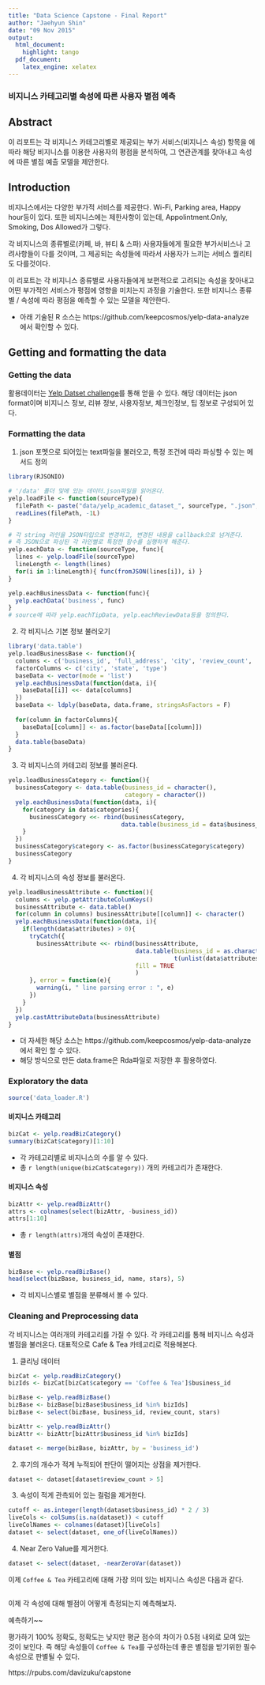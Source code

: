 ```yaml
---
title: "Data Science Capstone - Final Report"
author: "Jaehyun Shin"
date: "09 Nov 2015"
output:
  html_document: 
    highlight: tango
  pdf_document:
    latex_engine: xelatex
---
```


### 비지니스 카테고리별 속성에 따른 사용자 별점 예측

## Abstract
이 리포트는 각 비지니스 카테고리별로 제공되는 부가 서비스(비지니스 속성) 항목을 에따라 해당 비지니스를 이용한 사용자의 평점을 분석하여, 그 연관관계를 찾아내고 속성에 따른 별점 예츨 모델을 제안한다.

## Introduction
비지니스에서는 다양한 부가적 서비스를 제공한다. Wi-Fi, Parking area, Happy hour등이 있다. 또한 비지니스에는 제한사항이 있는데, Appolintment.Only, Smoking, Dos Allowed가 그렇다.

각 비지니스의 종류별로(카페, 바, 뷰티 & 스파) 사용자들에게 필요한 부가서비스나 고려사항들이 다를 것이며, 그 제공되는 속성들에 따라서 사용자가 느끼는 서비스 퀄리티도 다를것이다.

이 리포트는 각 비지니스 종류별로 사용자들에게 보편적으로 고려되는 속성을 찾아내고 어떤 부가적인 서비스가 평점에 영향을 미치는지 과정을 기술한다. 또한 비지니스 종류별 / 속성에 따라 평점을 예측할 수 있는 모델을 제안한다.

* 아래 기술된 R 소스는 https://github.com/keepcosmos/yelp-data-analyze 에서 확인할 수 있다.

## Getting and formatting the data

### Getting the data
활용데이터는 [Yelp Datset challenge](http://www.yelp.com/dataset_challenge)를 통해 얻을 수 있다. 해당 데이터는 json format이며 비지니스 정보, 리뷰 정보, 사용자정보, 체크인정보, 팁 정보로 구성되어 있다. 

### Formatting the data
1. json 포멧으로 되어있는 text파일을 불러오고, 특정 조건에 따라 파싱할 수 있는 메서드 정의

```r
library(RJSONIO)

# '/data' 폴더 및에 있는 데이터.json파일을 읽어온다.
yelp.loadFile <- function(sourceType){
  filePath <- paste("data/yelp_academic_dataset_", sourceType, ".json", sep='')
  readLines(filePath, -1L)
}

# 각 string 라인을 JSON타입으로 변경하고, 변경된 내용을 callback으로 넘겨준다.
# 즉 JSON으로 파싱된 각 라인별로 특정한 함수를 실행하게 해준다.
yelp.eachData <- function(sourceType, func){
  lines <- yelp.loadFile(sourceType)
  lineLength <- length(lines)
  for(i in 1:lineLength){ func(fromJSON(lines[i]), i) }
}

yelp.eachBusinessData <- function(func){
  yelp.eachData('business', func)
}
# source에 따라 yelp.eachTipData, yelp.eachReviewData등을 정의한다.
```

2. 각 비지니스 기본 정보 불러오기
```r
library('data.table')
yelp.loadBusinessBase <- function(){
  columns <- c('business_id', 'full_address', 'city', 'review_count', 'name', 'longitude', 'state', 'stars', 'latitude', 'type')
  factorColumns <- c('city', 'state', 'type')
  baseData <- vector(mode = 'list')
  yelp.eachBusinessData(function(data, i){
    baseData[[i]] <<- data[columns]
  })
  baseData <- ldply(baseData, data.frame, stringsAsFactors = F)
  
  for(column in factorColumns){
    baseData[[column]] <- as.factor(baseData[[column]])
  }
  data.table(baseData)
}
```

3. 각 비지니스의 카테고리 정보를 불러온다.
```r
yelp.loadBusinessCategory <- function(){
  businessCategory <- data.table(business_id = character(),
                                 category = character())
  yelp.eachBusinessData(function(data, i){
    for(category in data$categories){
      businessCategory <<- rbind(businessCategory,
                                data.table(business_id = data$business_id, category = category))
    }
  })
  businessCategory$category <- as.factor(businessCategory$category)
  businessCategory
}
```

4. 각 비지니스의 속성 정보를 불러온다.
```r
yelp.loadBusinessAttribute <- function(){
  columns <- yelp.getAttributeColumKeys()
  businessAttribute <- data.table()
  for(column in columns) businessAttribute[[column]] <- character()
  yelp.eachBusinessData(function(data, i){
    if(length(data$attributes) > 0){
      tryCatch({
        businessAttribute <<- rbind(businessAttribute,
                                    data.table(business_id = as.character(data$business_id),
                                               t(unlist(data$attributes))),
                                    fill = TRUE
                                    ) 
      }, error = function(e){
        warning(i, " line parsing error : ", e)
      })
    }
  })
  yelp.castAttributeData(businessAttribute)
}
```
* 더 자세한 해당 소스는 https://github.com/keepcosmos/yelp-data-analyze에서 확인 할 수 있다.
* 해당 방식으로 만든 data.frame은 Rda파일로 저장한 후 활용하였다.

### Exploratory the data
```r
source('data_loader.R')
```
#### 비지니스 카테고리
```r
bizCat <- yelp.readBizCategory()
summary(bizCat$category)[1:10]
```
* 각 카테고리별로 비지니스의 수를 알 수 있다.
* 총 `r length(unique(bizCat$category))` 개의 카테고리가 존재한다.

#### 비지니스 속성
```r
bizAttr <- yelp.readBizAttr()
attrs <- colnames(select(bizAttr, -business_id))
attrs[1:10]
```
* 총 `r length(attrs)`개의 속성이 존재한다.

#### 별점
```r
bizBase <- yelp.readBizBase()
head(select(bizBase, business_id, name, stars), 5)
```
* 각 비지니스별로 별점을 분류해서 볼 수 있다.

### Cleaning and Preprocessing data
각 비지니스는 여러개의 카테고리를 가질 수 있다. 각 카테고리를 통해 비지니스 속성과 별점을 불러온다. 대표적으로 Cafe & Tea 카테고리로 적용해본다.

1. 클리닝 데이터
```r
bizCat <- yelp.readBizCategory()
bizIds <- bizCat[bizCat$category == 'Coffee & Tea']$business_id

bizBase <- yelp.readBizBase()
bizBase <- bizBase[bizBase$business_id %in% bizIds]
bizBase <- select(bizBase, business_id, review_count, stars)

bizAttr <- yelp.readBizAttr()
bizAttr <- bizAttr[bizAttr$business_id %in% bizIds]

dataset <- merge(bizBase, bizAttr, by = 'business_id')
```
2. 후기의 개수가 적게 누적되어 판단이 떨어지는 상점을 제거한다.
```r
dataset <- dataset[dataset$review_count > 5]
```

3. 속성이 적게 관측되어 있는 컬럼을 제거한다.
```r
cutoff <- as.integer(length(dataset$business_id) * 2 / 3)
liveCols <- colSums(is.na(dataset)) < cutoff
liveColNames <- colnames(dataset)[liveCols]
dataset <- select(dataset, one_of(liveColNames))
```

4. Near Zero Value를 제거한다.
```r
dataset <- select(dataset, -nearZeroVar(dataset))
```

이제 `Coffee & Tea` 카테고리에 대해 가장 의미 있는 비지니스 속성은 다음과 같다.
```r

```

이제 각 속성에 대해 별점이 어떻게 측정되는지 예측해보자.

예측하기~~


평가하기
100% 정확도, 정확도는 낮지만 평균 점수의 차이가 0.5점 내외로 모여 있는 것이 보인다. 즉 해당 속성들이 `Coffee & Tea`를 구성하는데 좋은 별점을 받기위한 필수 속성으로 판별될 수 있다. 


https://rpubs.com/davizuku/capstone
